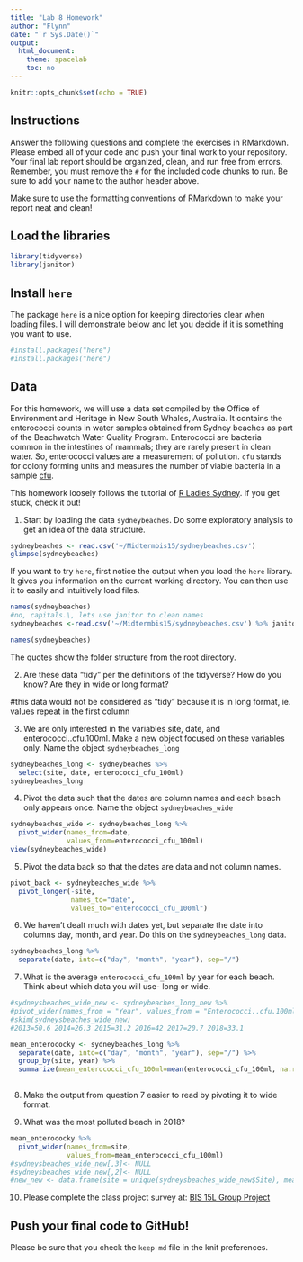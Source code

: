 ```yaml
---
title: "Lab 8 Homework"
author: "Flynn"
date: "`r Sys.Date()`"
output:
  html_document:
    theme: spacelab
    toc: no
---
```


```r
knitr::opts_chunk$set(echo = TRUE)
```

## Instructions
Answer the following questions and complete the exercises in RMarkdown. Please embed all of your code and push your final work to your repository. Your final lab report should be organized, clean, and run free from errors. Remember, you must remove the `#` for the included code chunks to run. Be sure to add your name to the author header above.  

Make sure to use the formatting conventions of RMarkdown to make your report neat and clean!  

## Load the libraries
```r
library(tidyverse)
library(janitor)
``` 

## Install `here`
The package `here` is a nice option for keeping directories clear when loading files. I will demonstrate below and let you decide if it is something you want to use.  
```r
#install.packages("here")
#install.packages("here")
```

## Data
For this homework, we will use a data set compiled by the Office of Environment and Heritage in New South Whales, Australia. It contains the enterococci counts in water samples obtained from Sydney beaches as part of the Beachwatch Water Quality Program. Enterococci are bacteria common in the intestines of mammals; they are rarely present in clean water. So, enterococci values are a measurement of pollution. `cfu` stands for colony forming units and measures the number of viable bacteria in a sample [cfu](https://en.wikipedia.org/wiki/Colony-forming_unit).   

This homework loosely follows the tutorial of [R Ladies Sydney](https://rladiessydney.org/). If you get stuck, check it out!  

1. Start by loading the data `sydneybeaches`. Do some exploratory analysis to get an idea of the data structure.
```r
sydneybeaches <- read.csv('~/Midtermbis15/sydneybeaches.csv')
glimpse(sydneybeaches)
```

If you want to try `here`, first notice the output when you load the `here` library. It gives you information on the current working directory. You can then use it to easily and intuitively load files.
```r
names(sydneybeaches)
#no, capitals.\, lets use janitor to clean names
sydneybeaches <-read.csv('~/Midtermbis15/sydneybeaches.csv') %>% janitor::clean_names()

names(sydneybeaches)

```

The quotes show the folder structure from the root directory.


2. Are these data "tidy" per the definitions of the tidyverse? How do you know? Are they in wide or long format?

#this data would not be considered as "tidy" because it is in long format, ie. values repeat in the first column


3. We are only interested in the variables site, date, and enterococci..cfu.100ml. Make a new object focused on these variables only. Name the object `sydneybeaches_long`
```r
sydneybeaches_long <- sydneybeaches %>% 
  select(site, date, enterococci_cfu_100ml)
sydneybeaches_long
```

4. Pivot the data such that the dates are column names and each beach only appears once. Name the object `sydneybeaches_wide`
```r
sydneybeaches_wide <- sydneybeaches_long %>% 
  pivot_wider(names_from=date,
              values_from=enterococci_cfu_100ml)
view(sydneybeaches_wide)
```

5. Pivot the data back so that the dates are data and not column names.
```r
pivot_back <- sydneybeaches_wide %>% 
  pivot_longer(-site,
               names_to="date",
               values_to="enterococci_cfu_100ml")
```

6. We haven't dealt much with dates yet, but separate the date into columns day, month, and year. Do this on the `sydneybeaches_long` data.
```r
sydneybeaches_long %>% 
  separate(date, into=c("day", "month", "year"), sep="/")

```

7. What is the average `enterococci_cfu_100ml` by year for each beach. Think about which data you will use- long or wide.
```r
#sydneysbeaches_wide_new <- sydneybeaches_long_new %>% 
#pivot_wider(names_from = "Year", values_from = "Enterococci..cfu.100ml.")
#skim(sydneysbeaches_wide_new)
#2013=50.6 2014=26.3 2015=31.2 2016=42 2017=20.7 2018=33.1

mean_enterococky <- sydneybeaches_long %>% 
  separate(date, into=c("day", "month", "year"), sep="/") %>% 
  group_by(site, year) %>% 
  summarize(mean_enterococci_cfu_100ml=mean(enterococci_cfu_100ml, na.rm=T))
  

```
8. Make the output from question 7 easier to read by pivoting it to wide format.


9. What was the most polluted beach in 2018?
```r
mean_enterococky %>% 
  pivot_wider(names_from=site,
              values_from=mean_enterococci_cfu_100ml)
#sydneysbeaches_wide_new[,3]<- NULL
#sydneysbeaches_wide_new[,2]<- NULL
#new_new <- data.frame(site = unique(sydneysbeaches_wide_new$Site), mean_value = sapply(split(sydneysbeaches_wide_new$`2018`, sydneysbeaches_wide_new$Site), mean))
```

10. Please complete the class project survey at: [BIS 15L Group Project](https://forms.gle/H2j69Z3ZtbLH3efW6)


## Push your final code to GitHub!
Please be sure that you check the `keep md` file in the knit preferences.   